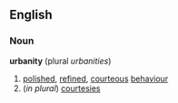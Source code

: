==English==
===Noun===
{{wikipedia}}
'''urbanity'''  (plural ''urbanities'')
# [[polished]], [[refined]], [[courteous]] [[behaviour]]
#(''in plural'') [[courtesies]]